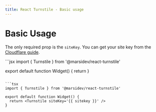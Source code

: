 ```yaml
---
title: React Turnstile - Basic usage
---
```


# Basic Usage

The only required prop is the `siteKey`. You can get your site key from the [Cloudflare guide](https://developers.cloudflare.com/turnstile/get-started/).

<CodeGroup>
  ```jsx
  import { Turnstile } from '@marsidev/react-turnstile'

  export default function Widget() {
    return <Turnstile siteKey='{{ sitekey }}' />
  }
  ```

  ```tsx
  import { Turnstile } from '@marsidev/react-turnstile'

  export default function Widget() {
    return <Turnstile siteKey='{{ sitekey }}' />
  }
  ```
</CodeGroup>
